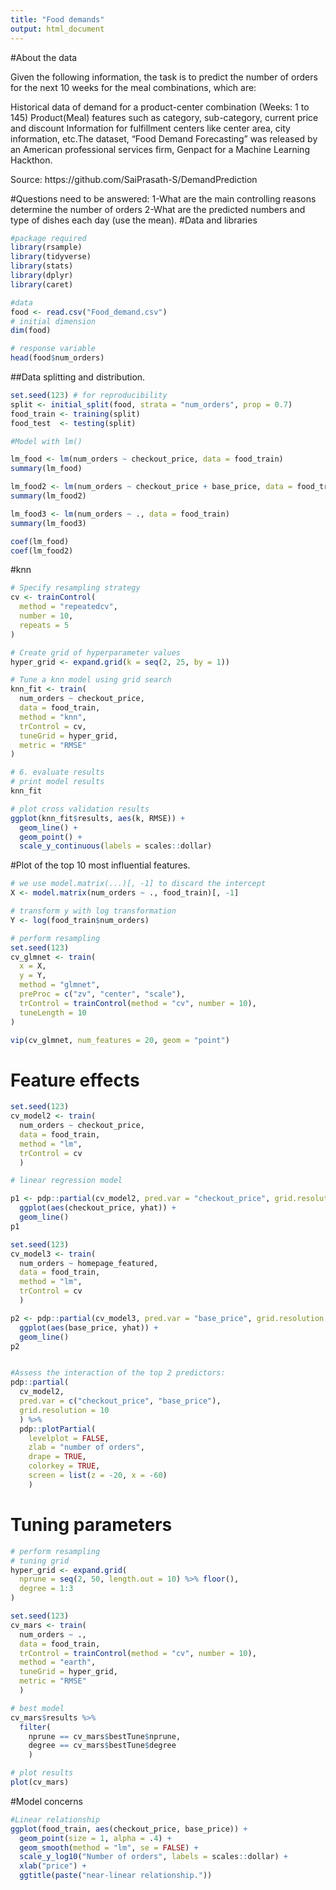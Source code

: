 ```yaml
---
title: "Food demands"
output: html_document
---
```


#About the data

Given the following information, the task is to predict the number of orders for the next 10 weeks for the meal combinations, which are:

Historical data of demand for a product-center combination (Weeks: 1 to 145)
Product(Meal) features such as category, sub-category, current price and discount
Information for fulfillment centers like center area, city information, etc.The dataset, “Food Demand Forecasting” was released by an American professional services firm, Genpact for a Machine Learning Hackthon.

Source:
https://github.com/SaiPrasath-S/DemandPrediction

#Questions need to be answered:
1-What are the main controlling reasons determine the number of orders
2-What are the predicted numbers and type of dishes each day (use the mean).
#Data and libraries

```r
#package required
library(rsample)
library(tidyverse)
library(stats)
library(dplyr)
library(caret)

#data
food <- read.csv("Food_demand.csv")
# initial dimension
dim(food)

# response variable
head(food$num_orders)

```
##Data splitting and distribution.

```r
            
set.seed(123) # for reproducibility
split <- initial_split(food, strata = "num_orders", prop = 0.7)
food_train <- training(split)
food_test  <- testing(split)

#Model with lm()

lm_food <- lm(num_orders ~ checkout_price, data = food_train)
summary(lm_food)

lm_food2 <- lm(num_orders ~ checkout_price + base_price, data = food_train)
summary(lm_food2)

lm_food3 <- lm(num_orders ~ ., data = food_train)
summary(lm_food3)

coef(lm_food) 
coef(lm_food2) 

```
#knn
```r
# Specify resampling strategy
cv <- trainControl(
  method = "repeatedcv", 
  number = 10, 
  repeats = 5
)

# Create grid of hyperparameter values
hyper_grid <- expand.grid(k = seq(2, 25, by = 1))

# Tune a knn model using grid search
knn_fit <- train(
  num_orders ~ checkout_price, 
  data = food_train, 
  method = "knn", 
  trControl = cv, 
  tuneGrid = hyper_grid,
  metric = "RMSE"
)

# 6. evaluate results
# print model results
knn_fit

# plot cross validation results
ggplot(knn_fit$results, aes(k, RMSE)) + 
  geom_line() +
  geom_point() +
  scale_y_continuous(labels = scales::dollar)
```
#Plot of the top 10 most influential features.

```r
# we use model.matrix(...)[, -1] to discard the intercept
X <- model.matrix(num_orders ~ ., food_train)[, -1]

# transform y with log transformation
Y <- log(food_train$num_orders)

# perform resampling
set.seed(123)
cv_glmnet <- train(
  x = X,
  y = Y,
  method = "glmnet",
  preProc = c("zv", "center", "scale"),
  trControl = trainControl(method = "cv", number = 10),
  tuneLength = 10
)

vip(cv_glmnet, num_features = 20, geom = "point")

```


# Feature effects
```r
set.seed(123)
cv_model2 <- train(
  num_orders ~ checkout_price, 
  data = food_train, 
  method = "lm",
  trControl = cv
  )

# linear regression model

p1 <- pdp::partial(cv_model2, pred.var = "checkout_price", grid.resolution = 10) %>% 
  ggplot(aes(checkout_price, yhat)) +
  geom_line()
p1

set.seed(123)
cv_model3 <- train(
  num_orders ~ homepage_featured, 
  data = food_train, 
  method = "lm",
  trControl = cv
  )

p2 <- pdp::partial(cv_model3, pred.var = "base_price", grid.resolution = 10) %>% 
  ggplot(aes(base_price, yhat)) +
  geom_line()
p2


#Assess the interaction of the top 2 predictors:
pdp::partial(
  cv_model2,
  pred.var = c("checkout_price", "base_price"),
  grid.resolution = 10
  ) %>% 
  pdp::plotPartial(
    levelplot = FALSE,
    zlab = "number of orders", 
    drape = TRUE, 
    colorkey = TRUE, 
    screen = list(z = -20, x = -60)
    )
```
# Tuning parameters
```r
# perform resampling
# tuning grid
hyper_grid <- expand.grid(
  nprune = seq(2, 50, length.out = 10) %>% floor(),
  degree = 1:3
)

set.seed(123)
cv_mars <- train(
  num_orders ~ ., 
  data = food_train, 
  trControl = trainControl(method = "cv", number = 10),
  method = "earth",
  tuneGrid = hyper_grid,
  metric = "RMSE"
  )

# best model
cv_mars$results %>%
  filter(
    nprune == cv_mars$bestTune$nprune,
    degree == cv_mars$bestTune$degree
    )

# plot results
plot(cv_mars)
```


#Model concerns
```r
#Linear relationship
ggplot(food_train, aes(checkout_price, base_price)) + 
  geom_point(size = 1, alpha = .4) + 
  geom_smooth(method = "lm", se = FALSE) +
  scale_y_log10("Number of orders", labels = scales::dollar) +
  xlab("price") +
  ggtitle(paste("near-linear relationship."))

```




